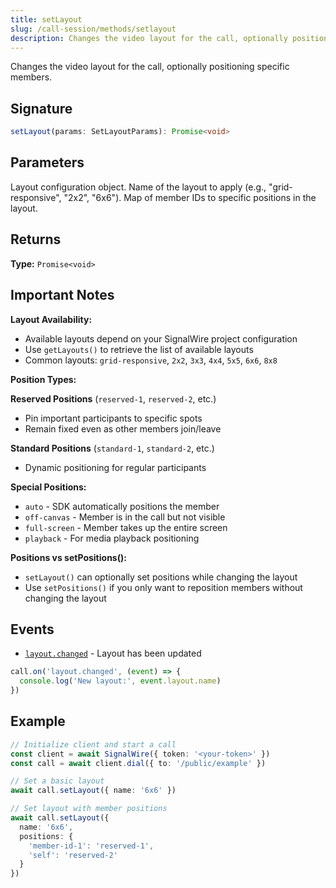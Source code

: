 ```yaml
---
title: setLayout
slug: /call-session/methods/setlayout
description: Changes the video layout for the call, optionally positioning specific members.
---
```



[event-layout-changed]: /sdks/signalwire-client-sdk/call-session/events#layoutchanged

Changes the video layout for the call, optionally positioning specific members.

## Signature

```typescript
setLayout(params: SetLayoutParams): Promise<void>
```

## Parameters

<APIField name="params" type="SetLayoutParams" required>
  Layout configuration object.
</APIField>

<APIField name="params.name" type="string" required>
  Name of the layout to apply (e.g., "grid-responsive", "2x2", "6x6").
</APIField>

<APIField name="params.positions" type="Record<string, [VideoPosition](/sdks/signalwire-client-sdk/types#videoposition)>">
  Map of member IDs to specific positions in the layout.
</APIField>

## Returns

**Type:** `Promise<void>`

## Important Notes

**Layout Availability:**
- Available layouts depend on your SignalWire project configuration
- Use `getLayouts()` to retrieve the list of available layouts
- Common layouts: `grid-responsive`, `2x2`, `3x3`, `4x4`, `5x5`, `6x6`, `8x8`

**Position Types:**

**Reserved Positions** (`reserved-1`, `reserved-2`, etc.)
- Pin important participants to specific spots
- Remain fixed even as other members join/leave

**Standard Positions** (`standard-1`, `standard-2`, etc.)
- Dynamic positioning for regular participants

**Special Positions:**
- `auto` - SDK automatically positions the member
- `off-canvas` - Member is in the call but not visible
- `full-screen` - Member takes up the entire screen
- `playback` - For media playback positioning

**Positions vs setPositions():**
- `setLayout()` can optionally set positions while changing the layout
- Use `setPositions()` if you only want to reposition members without changing the layout

## Events

- [`layout.changed`][event-layout-changed] - Layout has been updated

```typescript
call.on('layout.changed', (event) => {
  console.log('New layout:', event.layout.name)
})
```

## Example

```typescript
// Initialize client and start a call
const client = await SignalWire({ token: '<your-token>' })
const call = await client.dial({ to: '/public/example' })

// Set a basic layout
await call.setLayout({ name: '6x6' })

// Set layout with member positions
await call.setLayout({
  name: '6x6',
  positions: {
    'member-id-1': 'reserved-1',
    'self': 'reserved-2'
  }
})
```
